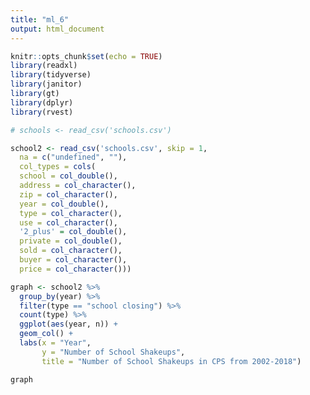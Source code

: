 ```yaml
---
title: "ml_6"
output: html_document
---
```


```r
knitr::opts_chunk$set(echo = TRUE)
library(readxl)
library(tidyverse)
library(janitor)  
library(gt)
library(dplyr)
library(rvest)
```

```r
# schools <- read_csv('schools.csv') 

school2 <- read_csv('schools.csv', skip = 1,
  na = c("undefined", ""),
  col_types = cols(
  school = col_double(),
  address = col_character(),
  zip = col_character(),
  year = col_double(),
  type = col_character(),
  use = col_character(),
  '2_plus' = col_double(),
  private = col_double(),
  sold = col_character(),
  buyer = col_character(),
  price = col_character())) 
```

```r
graph <- school2 %>% 
  group_by(year) %>% 
  filter(type == "school closing") %>% 
  count(type) %>% 
  ggplot(aes(year, n)) +
  geom_col() +
  labs(x = "Year", 
       y = "Number of School Shakeups", 
       title = "Number of School Shakeups in CPS from 2002-2018")

graph
```

